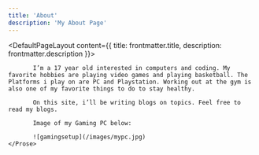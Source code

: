 ```yaml
---
title: 'About'
description: 'My About Page'
---
```


<DefaultPageLayout content={{ title: frontmatter.title, description: frontmatter.description }}>
    <Prose>
            
           I’m a 17 year old interested in computers and coding. My favorite hobbies are playing video games and playing basketball. The Platforms i play on are PC and Playstation. Working out at the gym is also one of my favorite things to do to stay healthy.

           On this site, i’ll be writing blogs on topics. Feel free to read my blogs.

           Image of my Gaming PC below:

           ![gamingsetup](/images/mypc.jpg)
    </Prose>
</DefaultPageLayout>



